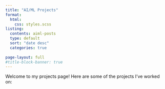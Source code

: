 ```yaml
---
title: "AI/ML Projects"
format:
  html:
    css: styles.scss
listing:
  contents: aiml-posts
  type: default
  sort: "date desc"
  categories: true
  
page-layout: full
#title-block-banner: true
---
```


Welcome to my projects page! Here are some of the projects I've worked on:
<br>
<br>